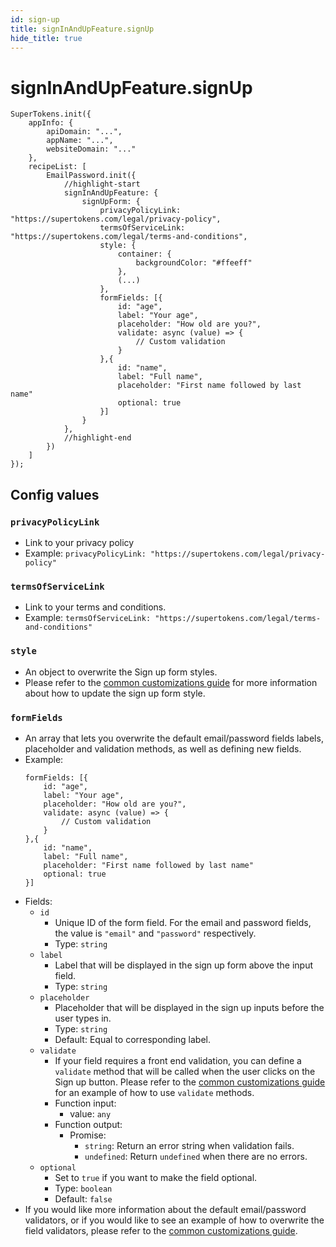 ```yaml
---
id: sign-up
title: signInAndUpFeature.signUp
hide_title: true
---
```


# signInAndUpFeature.signUp

```tsx
SuperTokens.init({
    appInfo: {
        apiDomain: "...",
        appName: "...",
        websiteDomain: "..."
    },
    recipeList: [
        EmailPassword.init({
            //highlight-start
            signInAndUpFeature: {
                signUpForm: {
                    privacyPolicyLink: "https://supertokens.com/legal/privacy-policy",
                    termsOfServiceLink: "https://supertokens.com/legal/terms-and-conditions",
                    style: {
                        container: {
                            backgroundColor: "#ffeeff"
                        },
                        (...)
                    },
                    formFields: [{
                        id: "age",
                        label: "Your age",
                        placeholder: "How old are you?",
                        validate: async (value) => {
                            // Custom validation
                        }
                    },{
                        id: "name",
                        label: "Full name",
                        placeholder: "First name followed by last name"
                        optional: true
                    }]
                }
            },
            //highlight-end
        })
    ]
});
```

## Config values

### `privacyPolicyLink`
- Link to your privacy policy
- Example: `privacyPolicyLink: "https://supertokens.com/legal/privacy-policy"`


### `termsOfServiceLink` 
- Link to your terms and conditions.
- Example: `termsOfServiceLink: "https://supertokens.com/legal/terms-and-conditions"`

### `style` 
- An object to overwrite the Sign up form styles. 
- Please refer to the [common customizations guide](/docs/thirdpartyemailpassword/common-customizations/styling/changing-style) for more information about how to update the sign up form style.

### `formFields` 
- An array that lets you overwrite the default email/password fields labels, placeholder and validation methods, as well as defining new fields.
- Example: 
    ```tsx
    formFields: [{
        id: "age",
        label: "Your age",
        placeholder: "How old are you?",
        validate: async (value) => {
            // Custom validation
        }
    },{
        id: "name",
        label: "Full name",
        placeholder: "First name followed by last name"
        optional: true
    }]
    ```
- Fields:
    - `id`
        - Unique ID of the form field. For the email and password fields, the value is `"email"` and `"password"` respectively.
        - Type: `string`
    - `label`
        - Label that will be displayed in the sign up form above the input field.
        - Type: `string`
    - `placeholder`
        - Placeholder that will be displayed in the sign up inputs before the user types in.
        - Type: `string`
        - Default: Equal to corresponding label.
    - `validate`
        - If your field requires a front end validation, you can define a `validate` method that will be called when the user clicks on the Sign up button. Please refer to the [common customizations guide](/docs/thirdpartyemailpassword/common-customizations/signup-form/field-validators) for an example of how to use `validate` methods.
        - Function input:
            - value: `any`
        - Function output:
            - Promise:
                - `string`: Return an error string when validation fails.
                - `undefined`: Return `undefined` when there are no errors.
    - `optional`
        - Set to `true` if you want to make the field optional. 
        - Type: `boolean`
        - Default: `false`
- If you would like more information about the default email/password validators, or if you would like to see an example of how to overwrite the field validators, please refer to the [common customizations guide](/docs/thirdpartyemailpassword/common-customizations/signup-form/field-validators).
